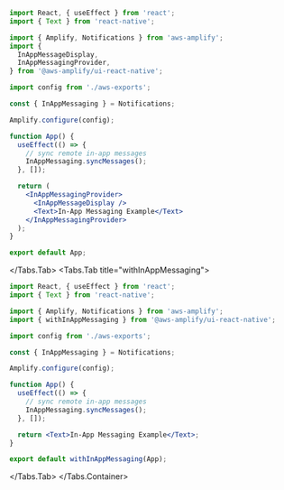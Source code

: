 
<Example>
<ExampleCode>
<Tabs.Container>
<Tabs.Tab title="InAppMessagingProvider/InAppMessageDisplay">

```jsx
import React, { useEffect } from 'react';
import { Text } from 'react-native';

import { Amplify, Notifications } from 'aws-amplify';
import {
  InAppMessageDisplay,
  InAppMessagingProvider,
} from '@aws-amplify/ui-react-native';

import config from './aws-exports';

const { InAppMessaging } = Notifications;

Amplify.configure(config);

function App() {
  useEffect(() => {
    // sync remote in-app messages
    InAppMessaging.syncMessages();
  }, []);

  return (
    <InAppMessagingProvider>
      <InAppMessageDisplay />
      <Text>In-App Messaging Example</Text>
    </InAppMessagingProvider>
  );
}

export default App;
```

</Tabs.Tab>
<Tabs.Tab title="withInAppMessaging">

```jsx
import React, { useEffect } from 'react';
import { Text } from 'react-native';

import { Amplify, Notifications } from 'aws-amplify';
import { withInAppMessaging } from '@aws-amplify/ui-react-native';

import config from './aws-exports';

const { InAppMessaging } = Notifications;

Amplify.configure(config);

function App() {
  useEffect(() => {
    // sync remote in-app messages
    InAppMessaging.syncMessages();
  }, []);

  return <Text>In-App Messaging Example</Text>;
}

export default withInAppMessaging(App);
```
   
</Tabs.Tab>
</Tabs.Container>
</ExampleCode>
</Example>
